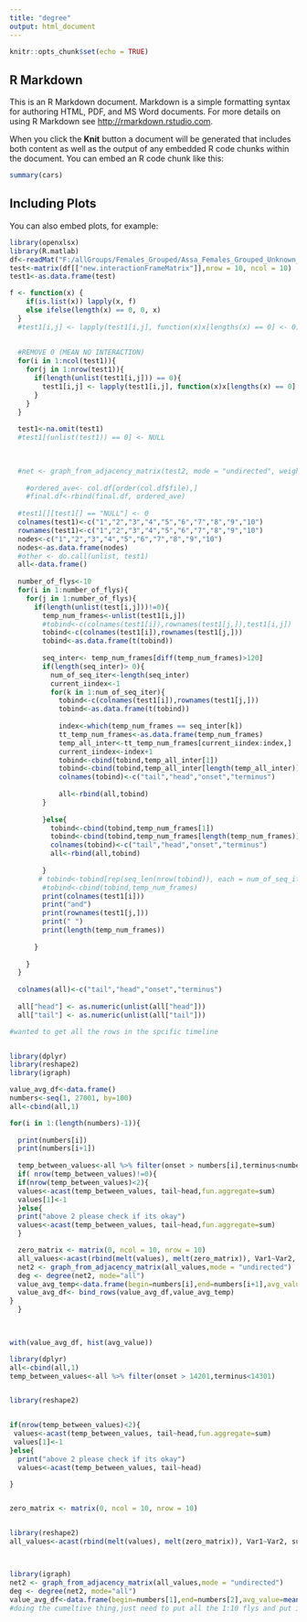 ```yaml
---
title: "degree"
output: html_document
---
```


```r
knitr::opts_chunk$set(echo = TRUE)
```

## R Markdown

This is an R Markdown document. Markdown is a simple formatting syntax for authoring HTML, PDF, and MS Word documents. For more details on using R Markdown see <http://rmarkdown.rstudio.com>.

When you click the **Knit** button a document will be generated that includes both content as well as the output of any embedded R code chunks within the document. You can embed an R code chunk like this:

```r
summary(cars)
```

## Including Plots

You can also embed plots, for example:

```r

library(openxlsx)
library(R.matlab)
df<-readMat("F:/allGroups/Females_Grouped/Assa_Females_Grouped_Unknown_RigA_20211024T080419/Allinteraction.mat")
test<-matrix(df[["new.interactionFrameMatrix"]],nrow = 10, ncol = 10)
test1<-as.data.frame(test)


```


```r
f <- function(x) {
    if(is.list(x)) lapply(x, f)
    else ifelse(length(x) == 0, 0, x)
  }
  #test1[i,j] <- lapply(test1[i,j], function(x)x[lengths(x) == 0] <- 0)
  
  
  #REMOVE 0 (MEAN NO INTERACTION)
  for(i in 1:ncol(test1)){
    for(j in 1:nrow(test1)){
      if(length(unlist(test1[i,j])) == 0){
        test1[i,j] <- lapply(test1[i,j], function(x)x[lengths(x) == 0] <- 0)
      }
    }
  }
  
  test1<-na.omit(test1)
  #test1[(unlist(test1)) == 0] <- NULL
  
  

  #net <- graph_from_adjacency_matrix(test2, mode = "undirected", weighted = FALSE)
  
    #ordered_ave<- col.df[order(col.df$file),]
    #final.df<-rbind(final.df, ordered_ave)
  
  #test1[][test1[] == "NULL"] <- 0
  colnames(test1)<-c("1","2","3","4","5","6","7","8","9","10")
  rownames(test1)<-c("1","2","3","4","5","6","7","8","9","10")
  nodes<-c("1","2","3","4","5","6","7","8","9","10")
  nodes<-as.data.frame(nodes)
  #other <- do.call(unlist, test1)
  all<-data.frame()
  
  number_of_flys<-10
  for(i in 1:number_of_flys){
    for(j in 1:number_of_flys){
      if(length(unlist(test[i,j]))!=0){
        temp_num_frames<-unlist(test1[i,j])
        #tobind<-c(colnames(test1[i]),rownames(test1[j,]),test1[i,j])
        tobind<-c(colnames(test1[i]),rownames(test1[j,]))
        tobind<-as.data.frame(t(tobind))
        
        seq_inter<- temp_num_frames[diff(temp_num_frames)>120]
        if(length(seq_inter)> 0){
          num_of_seq_iter<-length(seq_inter)
          current_iindex<-1
          for(k in 1:num_of_seq_iter){
            tobind<-c(colnames(test1[i]),rownames(test1[j,]))
            tobind<-as.data.frame(t(tobind))
            
            index<-which(temp_num_frames == seq_inter[k])
            tt_temp_num_frames<-as.data.frame(temp_num_frames)
            temp_all_inter<-tt_temp_num_frames[current_iindex:index,]
            current_iindex<-index+1
            tobind<-cbind(tobind,temp_all_inter[1])
            tobind<-cbind(tobind,temp_all_inter[length(temp_all_inter)])
            colnames(tobind)<-c("tail","head","onset","terminus")
            
            all<-rbind(all,tobind)
        }
        
        }else{
          tobind<-cbind(tobind,temp_num_frames[1])
          tobind<-cbind(tobind,temp_num_frames[length(temp_num_frames)])
          colnames(tobind)<-c("tail","head","onset","terminus")
          all<-rbind(all,tobind)
          
        }
       # tobind<-tobind[rep(seq_len(nrow(tobind)), each = num_of_seq_iter), ]
        #tobind<-cbind(tobind,temp_num_frames)
        print(colnames(test1[i]))
        print("and")
        print(rownames(test1[j,]))
        print(" ")
        print(length(temp_num_frames))
        
      }
        
    }
  }
  
  colnames(all)<-c("tail","head","onset","terminus")
  
  all["head"] <- as.numeric(unlist(all["head"]))
  all["tail"] <- as.numeric(unlist(all["tail"]))
```

```r
#wanted to get all the rows in the spcific timeline


library(dplyr)
library(reshape2)
library(igraph)

value_avg_df<-data.frame()
numbers<-seq(1, 27001, by=100)
all<-cbind(all,1)

for(i in 1:(length(numbers)-1)){
  
  print(numbers[i])
  print(numbers[i+1])
  
  temp_between_values<-all %>% filter(onset > numbers[i],terminus<numbers[i+1])
  if( nrow(temp_between_values)!=0){
  if(nrow(temp_between_values)<2){
  values<-acast(temp_between_values, tail~head,fun.aggregate=sum) 
  values[1]<-1
  }else{
  print("above 2 please check if its okay")
  values<-acast(temp_between_values, tail~head,fun.aggregate=sum) 
  }

  zero_matrix <- matrix(0, ncol = 10, nrow = 10)
  all_values<-acast(rbind(melt(values), melt(zero_matrix)), Var1~Var2, sum)
  net2 <- graph_from_adjacency_matrix(all_values,mode = "undirected")
  deg <- degree(net2, mode="all")
  value_avg_temp<-data.frame(begin=numbers[i],end=numbers[i+1],avg_value=mean(deg))
  value_avg_df<- bind_rows(value_avg_df,value_avg_temp)
}
  }
  


with(value_avg_df, hist(avg_value))

```

```r


library(dplyr)
all<-cbind(all,1)
temp_between_values<-all %>% filter(onset > 14201,terminus<14301)


library(reshape2)


if(nrow(temp_between_values)<2){
 values<-acast(temp_between_values, tail~head,fun.aggregate=sum) 
 values[1]<-1
}else{
  print("above 2 please check if its okay")
  values<-acast(temp_between_values, tail~head)

}


zero_matrix <- matrix(0, ncol = 10, nrow = 10)


library(reshape2)
all_values<-acast(rbind(melt(values), melt(zero_matrix)), Var1~Var2, sum)



library(igraph)
net2 <- graph_from_adjacency_matrix(all_values,mode = "undirected")
deg <- degree(net2, mode="all")
value_avg_df<-data.frame(begin=numbers[1],end=numbers[2],avg_value=mean(deg))
#doing the cumeltive thing,just need to put all the 1:10 flys and put in them 0 
```

